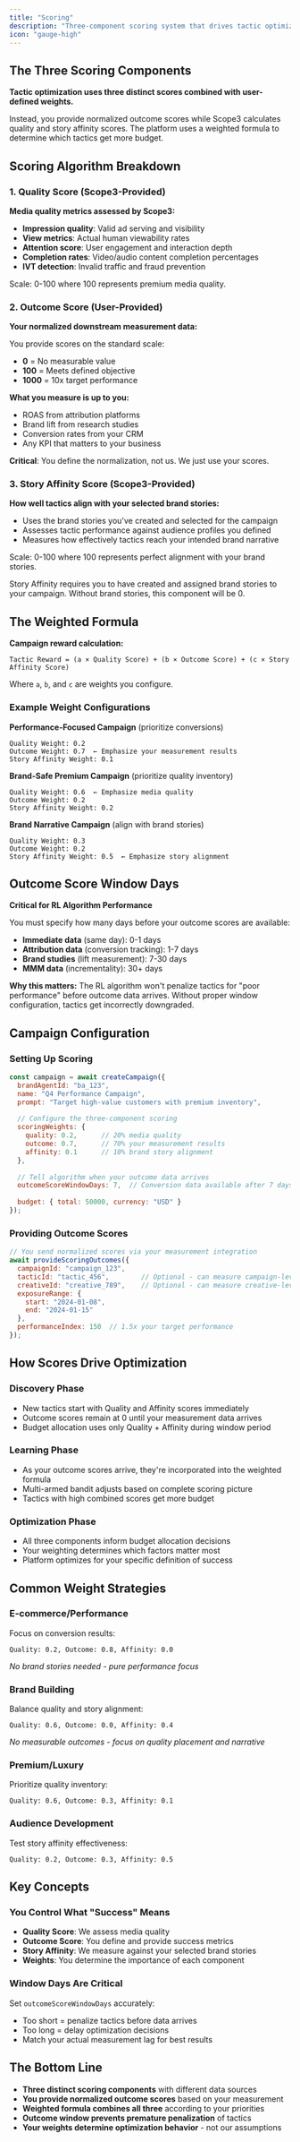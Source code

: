 ```yaml
---
title: "Scoring"
description: "Three-component scoring system that drives tactic optimization"
icon: "gauge-high"
---
```


## The Three Scoring Components

**Tactic optimization uses three distinct scores combined with user-defined weights.**

Instead, you provide normalized outcome scores while Scope3 calculates quality and story affinity scores. The platform uses a weighted formula to determine which tactics get more budget.

## Scoring Algorithm Breakdown

### 1. Quality Score (Scope3-Provided)

**Media quality metrics assessed by Scope3:**
- **Impression quality**: Valid ad serving and visibility
- **View metrics**: Actual human viewability rates
- **Attention score**: User engagement and interaction depth
- **Completion rates**: Video/audio content completion percentages
- **IVT detection**: Invalid traffic and fraud prevention

Scale: 0-100 where 100 represents premium media quality.

### 2. Outcome Score (User-Provided)

**Your normalized downstream measurement data:**

You provide scores on the standard scale:
- **0** = No measurable value
- **100** = Meets defined objective
- **1000** = 10x target performance

**What you measure is up to you:**
- ROAS from attribution platforms
- Brand lift from research studies
- Conversion rates from your CRM
- Any KPI that matters to your business

**Critical**: You define the normalization, not us. We just use your scores.

### 3. Story Affinity Score (Scope3-Provided)

**How well tactics align with your selected brand stories:**
- Uses the brand stories you've created and selected for the campaign
- Assesses tactic performance against audience profiles you defined
- Measures how effectively tactics reach your intended brand narrative

Scale: 0-100 where 100 represents perfect alignment with your brand stories.

<Note>
Story Affinity requires you to have created and assigned brand stories to your campaign. Without brand stories, this component will be 0.
</Note>

## The Weighted Formula

**Campaign reward calculation:**
```
Tactic Reward = (a × Quality Score) + (b × Outcome Score) + (c × Story Affinity Score)
```

Where `a`, `b`, and `c` are weights you configure.

### Example Weight Configurations

**Performance-Focused Campaign** (prioritize conversions)
```
Quality Weight: 0.2
Outcome Weight: 0.7  ← Emphasize your measurement results
Story Affinity Weight: 0.1
```

**Brand-Safe Premium Campaign** (prioritize quality inventory)
```
Quality Weight: 0.6  ← Emphasize media quality
Outcome Weight: 0.2
Story Affinity Weight: 0.2
```

**Brand Narrative Campaign** (align with brand stories)
```
Quality Weight: 0.3
Outcome Weight: 0.2
Story Affinity Weight: 0.5  ← Emphasize story alignment
```

## Outcome Score Window Days

**Critical for RL Algorithm Performance**

You must specify how many days before your outcome scores are available:
- **Immediate data** (same day): 0-1 days
- **Attribution data** (conversion tracking): 1-7 days  
- **Brand studies** (lift measurement): 7-30 days
- **MMM data** (incrementality): 30+ days

**Why this matters:** The RL algorithm won't penalize tactics for "poor performance" before outcome data arrives. Without proper window configuration, tactics get incorrectly downgraded.

## Campaign Configuration

### Setting Up Scoring

```javascript
const campaign = await createCampaign({
  brandAgentId: "ba_123",
  name: "Q4 Performance Campaign",
  prompt: "Target high-value customers with premium inventory",
  
  // Configure the three-component scoring
  scoringWeights: {
    quality: 0.2,      // 20% media quality
    outcome: 0.7,      // 70% your measurement results  
    affinity: 0.1      // 10% brand story alignment
  },
  
  // Tell algorithm when your outcome data arrives
  outcomeScoreWindowDays: 7,  // Conversion data available after 7 days
  
  budget: { total: 50000, currency: "USD" }
});
```

### Providing Outcome Scores

```javascript
// You send normalized scores via your measurement integration
await provideScoringOutcomes({
  campaignId: "campaign_123",
  tacticId: "tactic_456",        // Optional - can measure campaign-level
  creativeId: "creative_789",    // Optional - can measure creative-level
  exposureRange: {
    start: "2024-01-08",
    end: "2024-01-15"
  },
  performanceIndex: 150  // 1.5x your target performance
});
```

## How Scores Drive Optimization

### Discovery Phase
- New tactics start with Quality and Affinity scores immediately
- Outcome scores remain at 0 until your measurement data arrives
- Budget allocation uses only Quality + Affinity during window period

### Learning Phase
- As your outcome scores arrive, they're incorporated into the weighted formula
- Multi-armed bandit adjusts based on complete scoring picture
- Tactics with high combined scores get more budget

### Optimization Phase
- All three components inform budget allocation decisions
- Your weighting determines which factors matter most
- Platform optimizes for your specific definition of success

## Common Weight Strategies

### E-commerce/Performance
Focus on conversion results:
```
Quality: 0.2, Outcome: 0.8, Affinity: 0.0
```
*No brand stories needed - pure performance focus*

### Brand Building
Balance quality and story alignment:
```
Quality: 0.6, Outcome: 0.0, Affinity: 0.4  
```
*No measurable outcomes - focus on quality placement and narrative*

### Premium/Luxury
Prioritize quality inventory:
```
Quality: 0.6, Outcome: 0.3, Affinity: 0.1
```

### Audience Development
Test story affinity effectiveness:
```
Quality: 0.2, Outcome: 0.3, Affinity: 0.5
```

## Key Concepts

### You Control What "Success" Means

- **Quality Score**: We assess media quality
- **Outcome Score**: You define and provide success metrics
- **Story Affinity**: We measure against your selected brand stories
- **Weights**: You determine the importance of each component

### Window Days Are Critical

Set `outcomeScoreWindowDays` accurately:
- Too short = penalize tactics before data arrives
- Too long = delay optimization decisions
- Match your actual measurement lag for best results

## The Bottom Line

- **Three distinct scoring components** with different data sources
- **You provide normalized outcome scores** based on your measurement
- **Weighted formula combines all three** according to your priorities  
- **Outcome window prevents premature penalization** of tactics
- **Your weights determine optimization behavior** - not our assumptions